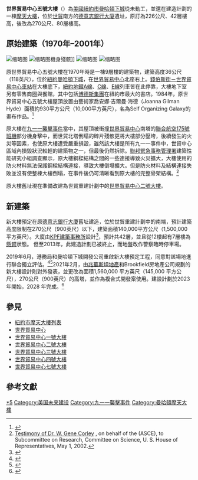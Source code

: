 {{Infobox building
|name               = 世界貿易中心五號大樓
|native_name        = ''130 Liberty Street''
|status             = 規劃中
|image              = 
|caption            = 2021年2月的世貿中心五號大樓設計提案
|building_type      = 辦公室、住宅
|start_date         = 2023年
|est_completion     = 2028年
|location           = {{USA}}[[紐約州|紐約州]][[紐約市|紐約市]]自由街130號
|latd  = 40| latm = 42| lats = 37| latNS = N
|longd = 74| longm = 0| longs = 46| longEW = W
|iso_region         = US-NY
|coordinates_display= title
|floor_area         = 120,000平方公尺<br/>（1,300,000平方英尺）
|roof               = 270公尺（900英尺）
|top_floor          = 
|floor_count        = 80層
|architect          = [[KPF建築事務所|KPF建築事務所]]
|developer          = [[紐約與紐澤西港務局|紐約與紐澤西港務局]]
}}

'''世界貿易中心五號大樓'''（{{lang-en|Five World Trade Center}}）為[[美國|美國]][[紐約市|紐約市]][[曼哈頓下城|曼哈頓下城]]從未動工，並還在建造計劃的一棟[[摩天大樓|摩天大樓]]，位於[[世貿|世貿]]南方的[[德意志銀行大廈|德意志銀行大廈]]遺址，原訂為226公尺、42層樓高，後改為270公尺、80層樓高。

== 原始建築（1970年–2001年） ==
[[File:5-wtc-photo.jpg|缩略图]]
[[File:FEMA_-_12390_-_Photograph_by_Gene_Corley_taken_on_10-25-2001_in_New_York.jpg|缩略图]]機身殘骸]]
[[File:WTC_Building_Arrangement_and_Site_Plan.svg|缩略图]]
[[File:WTC_Building_Arrangement_in_preliminary_site_plan.svg|缩略图]]

原世界貿易中心五號大樓在1970年時是一棟9層樓的建築物，建築高度36公尺（118英尺），位於[[紐約|紐約]][[曼哈頓下城|曼哈頓下城]]，在[[世界貿易中心|世界貿易中心]]北座右上。[[錢伯斯街－世界貿易中心/帕克廣場車站#IND第八大道線|錢伯斯街－世界貿易中心車站]]在大樓底下，[[紐約地鐵|紐約地鐵]][[紐約地鐵A線|A線]]、[[紐約地鐵C線|C線]]、[[紐約地鐵E線|E線]]列車皆在此停靠，大樓地下室另有零售商圈與餐館，其中包括[[博德斯集團|博德斯集團]]在紐約市最大的書店。1984年，原世界貿易中心五號大樓屋頂放置由藝術家喬安娜·吉爾曼·海德（Joanna Gilman Hyde）面積約930平方公尺（10,000平方英尺），名為Self Organizing Galaxy的畫布作品。<ref>{{Cite news|url = http://www.nytimes.com/1984/09/05/nyregion/new-york-day-by-day-putting-mop-to-canvas.html|title = New York Day By Day: Putting Mop to Canvas|last = |first = |date = 1984-09-05|work = The New York Times|accessdate = |archive-date = 2022-05-12|archive-url = https://web.archive.org/web/20220512075107/https://www.nytimes.com/1984/09/05/nyregion/new-york-day-by-day-putting-mop-to-canvas.html}}</ref>

原大樓在[[九一一襲擊事件|九一一襲擊事件]]當中，其屋頂被衝撞[[世界貿易中心|世界貿易中心]]南塔的[[聯合航空175號班機|聯合航空175號班機]]部分機身擊中，而世貿北塔倒塌的碎片殘骸更將大樓部分壓垮，後續發生的火災等因素，也使原大樓遭受嚴重損毀，雖然該大樓是所有九一一事件中，世貿中心區域內損毀狀況較輕的建築物之一，但最後仍然拆除。[[聯邦緊急事務管理署|聯邦緊急事務管理署]]建築性能研究小組調查顯示，原大樓鋼樑結構之間的一些連接導致火災擴大，大樓使用的防火材料無法保護鋼樑結構連接，導致大樓倒塌擴大。但是防火材料及結構連接失敗並沒有使整棟大樓倒塌，在事件後仍可清晰看到原大樓的完整骨架結構。<ref>[http://www.asce.org/pdf/5-1-02wtc_testimony.pdf Testimony of Dr. W. Gene Corley] {{Wayback|url=http://www.asce.org/pdf/5-1-02wtc_testimony.pdf |date=20090920125754 }}, on behalf of the {{le|American Society of Civil Engineers|American Society of Civil Engineers}} (ASCE), to Subcommittee on Research, Committee on Science, U. S. House of Representatives, May 1, 2002.</ref>

原大樓舊址現在準備改建為世貿重建計劃中的[[世界貿易中心二號大樓|世界貿易中心二號大樓]]。

== 新建築 ==
新大樓預定在原[[德意志銀行大廈|德意志銀行大廈]]舊址建造，位於世貿重建計劃中的南端，預計建築高度限制在270公尺（900英尺）以下，建築面積140,000平方公尺（1,500,000平方英尺）。大廈由[[KPF建築事務所|KPF建築事務所]]設計<ref>{{cite news |url=http://www.nypost.com/seven/06222007/news/columnists/what_a_zero__columnists_steve_cuozzo.htm |title=What a Zero! |work=New York Post |first=Steve |last=Cuozzo |date=2007-06-22 |accessdate=2011-09-15 |deadurl=yes |archiveurl=https://web.archive.org/web/20081222030527/http://www.nypost.com/seven/06222007/news/columnists/what_a_zero__columnists_steve_cuozzo.htm |archivedate=2008-12-22 }}</ref>，預計共42層，並且從12樓起有7層樓為[[懸臂|懸臂]]狀態。
但至2013年，此建造計劃已被終止，而地盤改作警察臨時停車場。

2019年6月，港務局和曼哈頓下城開發公司重啟新大樓預定工程，同意對該場地進行聯合獨立評估。<ref name="NY Yimby City Agencies">{{cite web | url=https://newyorkyimby.com/2019/06/city-agencies-broker-new-deal-with-developers-to-bring-5-wtc-to-market.html | title=City Agencies Broker New Deal With Developers to Bring 5 WTC to Market | publisher=New York Yimby | date=4 June 2019 | access-date=25 November 2019 | author=Morris, Sebastian | archive-date=2022-05-12 | archive-url=https://web.archive.org/web/20220512075125/https://newyorkyimby.com/2019/06/city-agencies-broker-new-deal-with-developers-to-bring-5-wtc-to-market.html }}</ref><ref name="NY Yimby Silverstein Updates">{{cite web | url=https://newyorkyimby.com/2019/09/silverstein-updates-yimby-on-continued-world-trade-center-progress-as-work-on-perelman-pac-gains-momentum.html | title=Silverstein Updates YIMBY On Continued World Trade Center Progress as Work on Perelman PAC Gains Momentum | publisher=New York Yimby | date=11 September 2019 | access-date=25 November 2019 | author=Young, Michael | archive-date=2022-05-12 | archive-url=https://web.archive.org/web/20220512075129/https://newyorkyimby.com/2019/09/silverstein-updates-yimby-on-continued-world-trade-center-progress-as-work-on-perelman-pac-gains-momentum.html }}</ref>2021年2月，由[[兆华斯坦地产|兆華斯坦地產]]和Brookfield房地產公司規劃的新大樓設計則對外發表，並更改為面積1,560,000 平方英尺（145,000 平方公尺），270公尺（900英尺）的高塔，並作為複合式開發案使用。建設計劃於2023 年開始，2028 年完成。<ref>{{Cite web|date=2021-02-13|title=Five World Trade Center's 900-Foot-Tall Redesign by Kohn Pedersen Fox Revealed, in Manhattan's Financial District|url=https://newyorkyimby.com/2021/02/five-world-trade-centers-900-foot-tall-redesign-by-kohn-pedersen-fox-revealed-in-manhattans-financial-district.html|access-date=2021-04-23|website=New York YIMBY|language=en-US|archive-date=2022-04-21|archive-url=https://web.archive.org/web/20220421231413/https://newyorkyimby.com/2021/02/five-world-trade-centers-900-foot-tall-redesign-by-kohn-pedersen-fox-revealed-in-manhattans-financial-district.html}}</ref>


== 參見 ==
* [[紐約市摩天大樓列表|紐約市摩天大樓列表]]
* [[世界貿易中心|世界貿易中心]]
* [[世界貿易中心一號大樓|世界貿易中心一號大樓]]
* [[世界貿易中心二號大樓|世界貿易中心二號大樓]]
* [[世界貿易中心三號大樓|世界貿易中心三號大樓]]
* [[世界貿易中心四號大樓|世界貿易中心四號大樓]]
* [[世界貿易中心七號大樓|世界貿易中心七號大樓]]

== 參考文獻 ==
{{reflist|30em}}

{{世界貿易中心建築群}}

[[Category:世界貿易中心_(紐約)|*5]]
[[Category:美国未来建设|Category:美国未来建设]]
[[Category:九一一襲擊事件|Category:九一一襲擊事件]]
[[Category:曼哈頓摩天大樓|Category:曼哈頓摩天大樓]]